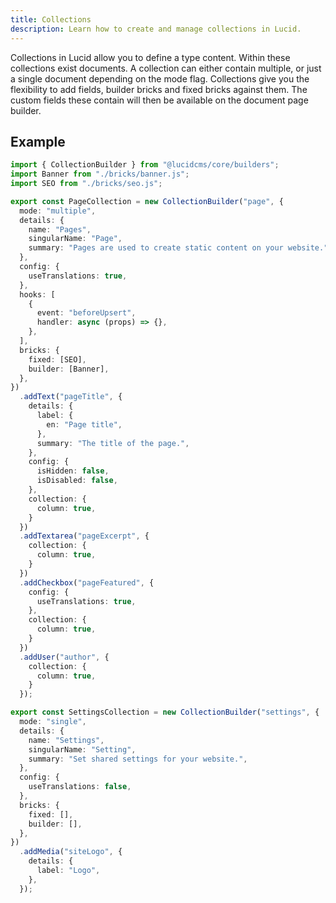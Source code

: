 ```yaml
---
title: Collections
description: Learn how to create and manage collections in Lucid.
---
```


Collections in Lucid allow you to define a type content. Within these collections exist documents. A collection can either contain multiple, or just a single document depending on the mode flag. Collections give you the flexibility to add fields, builder bricks and fixed bricks against them. The custom fields these contain will then be available on the document page builder.

## Example

```ts title="collections.ts"
import { CollectionBuilder } from "@lucidcms/core/builders";
import Banner from "./bricks/banner.js";
import SEO from "./bricks/seo.js";

export const PageCollection = new CollectionBuilder("page", {
  mode: "multiple",
  details: {
    name: "Pages",
    singularName: "Page",
    summary: "Pages are used to create static content on your website.",
  },
  config: {
    useTranslations: true,
  },
  hooks: [
    {
      event: "beforeUpsert",
      handler: async (props) => {},
    },
  ],
  bricks: {
    fixed: [SEO],
    builder: [Banner],
  },
})
  .addText("pageTitle", {
    details: {
      label: {
        en: "Page title",
      },
      summary: "The title of the page.",
    },
    config: {
      isHidden: false,
      isDisabled: false, 
    },
    collection: {
      column: true,
    }
  })
  .addTextarea("pageExcerpt", {
    collection: {
      column: true,
    }  
  })
  .addCheckbox("pageFeatured", {
    config: {
      useTranslations: true,
    },
    collection: {
      column: true,
    }
  })
  .addUser("author", {
    collection: {
      column: true,
    } 
  });

export const SettingsCollection = new CollectionBuilder("settings", {
  mode: "single",
  details: {
    name: "Settings",
    singularName: "Setting",
    summary: "Set shared settings for your website.",
  },
  config: {
    useTranslations: false,
  },
  bricks: {
    fixed: [],
    builder: [],
  },
})
  .addMedia("siteLogo", {
    details: {
      label: "Logo",
    },
  });
```
